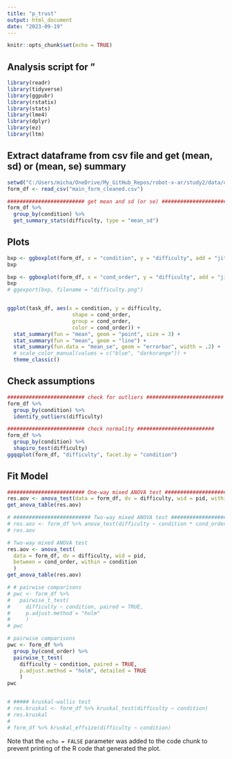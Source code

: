 ```yaml
---
title: "p_trust"
output: html_document
date: "2023-09-19"
---
```


```r
knitr::opts_chunk$set(echo = TRUE)
```

## Analysis script for "

```r
library(readr)
library(tidyverse)
library(ggpubr)
library(rstatix)
library(stats)
library(lme4)
library(dplyr)
library(ez)
library(ltm)
```


## Extract dataframe from csv file and get (mean, sd) or (mean, se) summary

```r

setwd("C:/Users/micha/OneDrive/My_GitHub_Repos/robot-x-ar/study2/data/questionnaire")
form_df <- read_csv("main_form_cleaned.csv")

######################### get mean and sd (or se) ######################### 
form_df %>%
  group_by(condition) %>%
  get_summary_stats(difficulty, type = "mean_sd")


```

## Plots

```r

bxp <- ggboxplot(form_df, x = "condition", y = "difficulty", add = "jitter")
bxp

bxp <- ggboxplot(form_df, x = "cond_order", y = "difficulty", add = "jitter", color = "condition")
bxp
# ggexport(bxp, filename = "difficulty.png")


ggplot(task_df, aes(x = condition, y = difficulty, 
                     shape = cond_order,
                     group = cond_order,
                     color = cond_order)) +
  stat_summary(fun = "mean", geom = "point", size = 3) +
  stat_summary(fun = "mean", geom = "line") +
  stat_summary(fun.data = "mean_se", geom = "errorbar", width = .2) +
  # scale_color_manual(values = c("blue", "darkorange")) +
  theme_classic()

```


## Check assumptions

```r

######################### check for outliers ######################### 
form_df %>%
  group_by(condition) %>%
  identify_outliers(difficulty)

######################### check normality ######################### 
form_df %>%
  group_by(condition) %>%
  shapiro_test(difficulty)
ggqqplot(form_df, "difficulty", facet.by = "condition")


```


## Fit Model

```r

######################### One-way mixed ANOVA test #########################  
res.aov <- anova_test(data = form_df, dv = difficulty, wid = pid, within = condition)
get_anova_table(res.aov)

# ######################### Two-way mixed ANOVA test #########################
# res.aov <- form_df %>% anova_test(difficulty ~ condition * cond_order)
# res.aov

# Two-way mixed ANOVA test
res.aov <- anova_test(
  data = form_df, dv = difficulty, wid = pid,
  between = cond_order, within = condition
  )
get_anova_table(res.aov)

# # pairwise comparisons
# pwc <- form_df %>%
#   pairwise_t_test(
#     difficulty ~ condition, paired = TRUE,
#     p.adjust.method = "holm"
#     )
# pwc

# pairwise comparisons
pwc <- form_df %>%
  group_by(cond_order) %>%
  pairwise_t_test(
    difficulty ~ condition, paired = TRUE,
    p.adjust.method = "holm", detailed = TRUE
    )
pwc


# ##### kruskal-wallis test
# res.kruskal <- form_df %>% kruskal_test(difficulty ~ condition)
# res.kruskal
# 
# form_df %>% kruskal_effsize(difficulty ~ condition)


```


Note that the `echo = FALSE` parameter was added to the code chunk to prevent printing of the R code that generated the plot.

